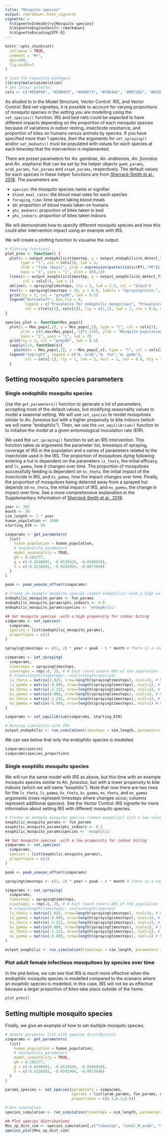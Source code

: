 ```yaml
---
title: "Mosquito species"
output: rmarkdown::html_vignette
vignette: >
  %\VignetteIndexEntry{Mosquito species}
  %\VignetteEngine{knitr::rmarkdown}
  %\VignetteEncoding{UTF-8}
---
```


```r
knitr::opts_chunk$set(
  collapse = TRUE,
  comment = "#>",
  dpi=300,
  fig.width=7
)
```

```r
# Load the requisite packages:
library(malariasimulation)
# Set colour palette:
cols <- c("#E69F00", "#56B4E9", "#009E73", "#F0E442", "#0072B2", "#D55E00", "#CC79A7")
```

As alluded to in the Model Structure, Vector Control: IRS, and Vector Control: Bed net vignettes, it is possible to account for varying proportions of mosquito species in the setting you are modelling using the `set_species()` function. IRS and bed nets could be expected to have different impacts depending on the proportion of each mosquito species because of variations in indoor resting, insecticide resistance, and proportion of bites on humans versus animals by species. If you have specified more than 1 species, then the arguments for `set_spraying()` and/or `set_bednets()` must be populated with values for each species at each timestep that the intervention is implemented.

There are preset parameters for *An. gambiae*, *An. arabiensis*, *An. funestus* and *An. stephensi* that can be set by the helper objects `gamb_params`, `arab_params`, `fun_params` and `steph_params`, respectively. The default values for each species in these helper functions are from [Sherrard-Smith et al., 2018](https://doi.org/10.1038/s41467-018-07357-w). The parameters are:  

* `species`: the mosquito species name or signifier
* `blood_meal_rates`: the blood meal rates for each species 
* `foraging_time`: time spent taking blood meals    
* `Q0`: proportion of blood meals taken on humans  
* `phi_bednets`: proportion of bites taken in bed    
* `phi_indoors`: proportion of bites taken indoors    

We will demonstrate how to specify different mosquito species and how this could alter intervention impact using an example with IRS.

We will create a plotting function to visualise the output.
```r
# Plotting functions
plot_prev <- function() {
  plot(x = output_endophilic$timestep, y = output_endophilic$n_detect_730_3650 / output_endophilic$n_730_3650, 
       type = "l", col = cols[3], lwd = 1,
       xlab = "Time (days)", ylab = expression(paste(italic(Pf),"PR"[2-10])),
       xaxs = "i", yaxs = "i", ylim = c(0,1))
  lines(x = output_exophilic$timestep, y = output_exophilic$n_detect_730_3650 / output_exophilic$n_730_3650,
        col = cols[5], lwd = 1)
  abline(v = sprayingtimesteps, lty = 2, lwd = 2.5, col = "black")
  text(x = sprayingtimesteps + 10, y = 0.9, labels = "Spraying\nint.", adj = 0, cex = 0.8)
  grid(lty = 2, col = "grey80", lwd = 0.5)
  legend("bottomleft", box.lty = 0, 
         legend = c("Prevalence for endophilic mosquitoes", "Prevalence for exophilic mosquitoes"),
         col = c(cols[3], cols[5]), lty = c(1,1), lwd = 2, cex = 0.8, y.intersp = 1.3)
}

species_plot <- function(Mos_pops){
  plot(x = Mos_pops[,1], y = Mos_pops[,2], type = "l", col = cols[2],
       ylim = c(0,max(Mos_pops[,-1]*1.25)), ylab = "Mosquito population size", xlab = "Days",
       xaxs = "i", yaxs = "i", lwd = 2)
  grid(lty = 2, col = "grey80", lwd = 0.5)
  sapply(3:4, function(x){
    points(x = Mos_pops[,1], y = Mos_pops[,x], type = "l", col = cols[x])})
  legend("topright", legend = c("A. arab","A. fun","A. gamb"),
         col = cols[-1], lty = 1, lwd = 2, ncol = 1, cex = 0.8, bty = "n")
  }

```

## Setting mosquito species parameters 


### Single endophilic mosquito species 

Use the `get_parameters()` function to generate a list of parameters, accepting most of the default values, but modifying seasonality values to model a seasonal setting. We will use `set_species` to model mosquitoes similar to *An. funestus* but with a higher propensity to bite indoors (which we will name "endophilic"). Then, we use the `set_equilibrium()` function to to initialise the model at a given entomological inoculation rate (EIR).  

We used the `set_spraying()` function to set an IRS intervention. This function takes as arguments the parameter list, timesteps of spraying, coverage of IRS in the population and a series of parameters related to the insecticide used in the IRS. The proportion of mosquitoes dying following entering a hut is dependent on the parameters `ls_theta`, the initial efficacy, and `ls_gamma`, how it changes over time. The proportion of mosquitoes successfully feeding is dependent on `ks_theta`, the initial impact of the insecticide in IRS, and `ks_gamma`, how the impact changes over time. Finally, the proportion of mosquitoes being deterred away from a sprayed hut depends on `ms_theta`, the initial impact of IRS, and `ms_gamma`, the change in impact over time. See a more comprehensive explanation in the Supplementary Information of [Sherrard-Smith et al., 2018](https://doi.org/10.1038/s41467-018-07357-w).

```r
year <- 365
month <- 30
sim_length <- 3 * year
human_population <- 1000
starting_EIR <- 50

simparams <- get_parameters(
  list(
    human_population = human_population,
    # seasonality parameters
    model_seasonality = TRUE, 
    g0 = 0.285277,
    g = c(-0.0248801, -0.0529426, -0.0168910),
    h = c(-0.0216681, -0.0242904, -0.0073646)
  )
)

peak <- peak_season_offset(simparams)

# Create an example mosquito species (named endophilic) with a high value for `phi_indoors`
endophilic_mosquito_params <- fun_params
endophilic_mosquito_params$phi_indoors <- 0.9
endophilic_mosquito_params$species <- 'endophilic'

## Set mosquito species  with a high propensity for indoor biting
simparams <- set_species(
  simparams, 
  species = list(endophilic_mosquito_params),
  proportions = c(1)
)

sprayingtimesteps <- c(1, 2) * year + peak - 3 * month # There is a round of IRS in the 1st and second year 3 months prior to peak transmission.

simparams <- set_spraying(
  simparams,
  timesteps = sprayingtimesteps,
  coverages = rep(.8, 2), # # Each round covers 80% of the population 
  # nrows=length(timesteps), ncols=length(species) 
  ls_theta = matrix(2.025, nrow=length(sprayingtimesteps), ncol=1), # Matrix of mortality parameters per round of IRS and per species 
  ls_gamma = matrix(-0.009, nrow=length(sprayingtimesteps), ncol=1), # Matrix of mortality parameters per round of IRS and per species
  ks_theta = matrix(-2.222, nrow=length(sprayingtimesteps), ncol=1), # Matrix of feeding success parameters per round of IRS and per species
  ks_gamma = matrix(0.008, nrow=length(sprayingtimesteps), ncol=1), # Matrix of feeding success parameters per round of IRS and per species
  ms_theta = matrix(-1.232, nrow=length(sprayingtimesteps), ncol=1), # Matrix of deterrence parameters per round of IRS and per species
  ms_gamma = matrix(-0.009, nrow=length(sprayingtimesteps), ncol=1) # Matrix of deterrence parameters per round of IRS and per species
)

simparams <- set_equilibrium(simparams, starting_EIR)

# Running simulation with IRS
output_endophilic <- run_simulation(timesteps = sim_length, parameters = simparams)
```

We can see below that only the endophilic species is modelled. 
```r
simparams$species
simparams$species_proportions
```

### Single exophilic mosquito species 

We will run the same model with IRS as above, but this time with an example mosquito species similar to *An. funestus*, but with a lower propensity to bite indoors (which we will name "exophilic"). Note that now there are two rows for the `ls_theta`, `ls_gamma`, `ks_theta`, `ks_gamma`, `ms_theta`, and `ms_gamma` arguments (rows represent timesteps where changes occur, columns represent additional species). See the Vector Control: IRS vignette for more information about setting IRS with different mosquito species. 

```r
# Create an example mosquito species (named exophilic) with a low value for `phi_indoors`
exophilic_mosquito_params <- fun_params
exophilic_mosquito_params$phi_indoors <- 0.2
exophilic_mosquito_params$species <- 'exophilic'

## Set mosquito species  with a low propensity for indoor biting
simparams <- set_species(
  simparams, 
  species = list(exophilic_mosquito_params),
  proportions = c(1)
)

peak <- peak_season_offset(simparams)

sprayingtimesteps <- c(1, 2) * year + peak - 3 * month # There is a round of IRS in the 1st and second year 3 months prior to peak transmission.

simparams <- set_spraying(
  simparams,
  timesteps = sprayingtimesteps,
  coverages = rep(.8, 2), # # Each round covers 80% of the population 
  # nrows=length(timesteps), ncols=length(species) 
  ls_theta = matrix(2.025, nrow=length(sprayingtimesteps), ncol=1), # Matrix of mortality parameters
  ls_gamma = matrix(-0.009, nrow=length(sprayingtimesteps), ncol=1), # Matrix of mortality parameters per round of IRS and per species
  ks_theta = matrix(-2.222, nrow=length(sprayingtimesteps), ncol=1), # Matrix of feeding success parameters per round of IRS and per species
  ks_gamma = matrix(0.008, nrow=length(sprayingtimesteps), ncol=1), # Matrix of feeding success parameters per round of IRS and per species
  ms_theta = matrix(-1.232, nrow=length(sprayingtimesteps), ncol=1), # Matrix of deterrence parameters per round of IRS and per species
  ms_gamma = matrix(-0.009, nrow=length(sprayingtimesteps), ncol=1) # Matrix of deterrence parameters per round of IRS and per species
)

output_exophilic <- run_simulation(timesteps = sim_length, parameters = simparams)
```

### Plot adult female infectious mosquitoes by species over time

In the plot below, we can see that IRS is much more effective when the endophilic mosquito species is modelled compared to the scenario where an exophilic species is modelled. In this case, IRS will not be as effective because a larger proportion of bites take place outside of the home.  
```r
plot_prev()
```

## Setting multiple mosquito species

Finally, we give an example of how to set multiple mosquito species.


```r
# Update parameter list with species distributions
simparams <- get_parameters(
  list(
    human_population = human_population,
    # seasonality parameters
    model_seasonality = TRUE, 
    g0 = 0.285277,
    g = c(-0.0248801, -0.0529426, -0.0168910),
    h = c(-0.0216681, -0.0242904, -0.0073646)
  )
)

params_species <- set_species(parameters = simparams,
                              species = list(arab_params, fun_params, gamb_params),
                              proportions = c(0.1,0.3,0.6))

# Run simulation
species_simulation <- run_simulation(timesteps = sim_length, parameters = params_species)

## Plot species distributions
Mos_sp_dist_sim <- species_simulation[,c("timestep", "total_M_arab", "total_M_fun", "total_M_gamb")]
species_plot(Mos_sp_dist_sim)
```

